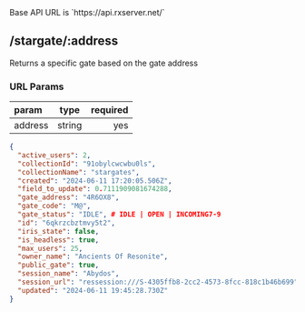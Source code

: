 
<Callout type="info">
    Base API URL is `https://api.rxserver.net/`
</Callout>

## /stargate/:address
Returns a specific gate based on the gate address

### URL Params
| param   |  type  | required |
| :----   | :----: | -------: |
| address | string |    yes   |

```json filename="Example Response"
{
  "active_users": 2,
  "collectionId": "91obylcwcwbu0ls",
  "collectionName": "stargates",
  "created": "2024-06-11 17:20:05.506Z",
  "field_to_update": 0.7111909081674288,
  "gate_address": "4R6OX8",
  "gate_code": "M@",
  "gate_status": "IDLE", # IDLE | OPEN | INCOMING7-9
  "id": "6qkrzcbztmvy5t2",
  "iris_state": false,
  "is_headless": true,
  "max_users": 25,
  "owner_name": "Ancients Of Resonite",
  "public_gate": true,
  "session_name": "Abydos",
  "session_url": "ressession:///S-4305ffb8-2cc2-4573-8fcc-818c1b46b699",
  "updated": "2024-06-11 19:45:28.730Z"
}
```